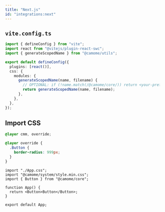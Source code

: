```yaml
---
title: "Next.js"
id: "integrations:next"
---
```


## `vite.config.ts`

```ts:vite.config.ts
import { defineConfig } from "vite";
import react from "@vitejs/plugin-react-swc";
import { generateScopedName } from "@camome/utils";

export default defineConfig({
  plugins: [react()],
  css: {
    modules: {
      generateScopedName(name, filename) {
        // OPTIONAL: if (!name.match(/@camome/core/)) return <your-preference>
        return generateScopedName(name, filename);
      },
    },
  },
});
```

## Import CSS

```css:App.css
@layer cmm, override;

@layer override {
  .Button {
    border-radius: 999px;
  }
}
```

```tsx:App.tsx
import "./App.css";
import "@camome/system/style.min.css";
import { Button } from "@camome/core";

function App() {
  return <Button>Button</Button>;
}

export default App;
```
